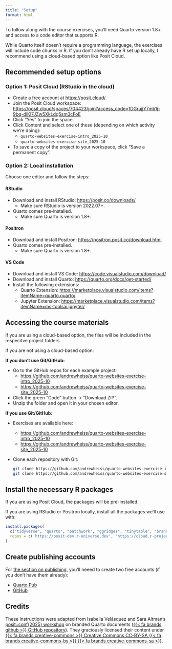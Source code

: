 ```yaml
---
title: "Setup"
format: html
---
```


To follow along with the course exercises, you'll need Quarto version 1.8+ and access to a code editor that supports R.

While Quarto itself doesn't require a programming language, the exercises will include code chunks in R. If you don’t already have R set up locally, I recommend using a cloud-based option like Posit Cloud.

## Recommended setup options

### Option 1: Posit Cloud (RStudio in the cloud)

- Create a free account at <https://posit.cloud/>
- Join the Posit Cloud workspace: <https://posit.cloud/spaces/704423/join?access_code=fDGrujjY7mb1j-9bq-dlKl7JZw5XkLdq5sm3cFoE>
- Click "Yes" to join the space.
- Click Content and select one of these (depending on which activity we're doing):
  - `quarto-websites-exercise-intro_2025-10`
  - `quarto-websites-exercise-site_2025-10`
- To save a copy of the project to your workspace, click "Save a permanent copy".

### Option 2: Local installation

Choose one editor and follow the steps:

::: {.panel-tabset}

#### RStudio

- Download and install RStudio: <https://posit.co/downloads/>
  - Make sure RStudio is version 2022.07+.
- Quarto comes pre-installed.
  - Make sure Quarto is version 1.8+.

#### Positron

- Download and install Positron: <https://positron.posit.co/download.html>
- Quarto comes pre-installed.
  - Make sure Quarto is version 1.8+.

#### VS Code

- Download and install VS Code: <https://code.visualstudio.com/download/>
- Download and install Quarto: <https://quarto.org/docs/get-started/>
- Install the following extensions:
  - Quarto Extension: <https://marketplace.visualstudio.com/items?itemName=quarto.quarto/>
  - Jupyter Extension: <https://marketplace.visualstudio.com/items?itemName=ms-toolsai.jupyter/> 
:::

## Accessing the course materials

If you are using a cloud-based option, the files will be included in the respecitve project folders.

If you are not using a cloud-based option:

**If you don’t use Git/GitHub:**

- Go to the GitHub repos for each example project:
  - <https://github.com/andrewheiss/quarto-websites-exercise-intro_2025-10>
  - <https://github.com/andrewheiss/quarto-websites-exercise-site_2025-10>
- Click the green "Code" button → "Download ZIP".
- Unzip the folder and open it in your chosen editor.

**If you use Git/GitHub:**

- Exercises are available here:
  - <https://github.com/andrewheiss/quarto-websites-exercise-intro_2025-10>
  - <https://github.com/andrewheiss/quarto-websites-exercise-site_2025-10>
- Clone each repository with Git:

  ```bash
  git clone https://github.com/andrewheiss/quarto-websites-exercise-intro_2025-10.git
  git clone https://github.com/andrewheiss/quarto-websites-exercise-site_2025-10.git
  ```

## Install the necessary R packages

If you are using Posit Cloud, the packages will be pre-installed. 

If you are using RStudio or Positron locally, install all the packages we'll use with:

```.r
install.packages(
  c("tidyverse", "quarto", "patchwork", "ggridges", "tinytable", "brand.yml"),
  repos = c('https://posit-dev.r-universe.dev', 'https://cloud.r-project.org')
)
```

## Create publishing accounts

For [the section on publishing](/materials/publishing/index.qmd), you'll neeed to create two free accounts (if you don't have them already):

- [Quarto Pub](https://quartopub.com/)
- [GitHub](https://github.com/)

## Credits {.appendix}

These instructions were adapted from Isabella Velásquez and Sara Altman's [posit::conf(2025) workshop](https://posit-conf-2025.github.io/quarto-brand/) on branded Quarto documents ([{{< fa brands github >}} GitHub repository](https://github.com/posit-conf-2025/quarto-brand)). They graciously licensed their content under [{{< fa brands creative-commons >}} Creative Commons CC-BY-SA {{< fa brands creative-commons-by >}} {{< fa brands creative-commons-sa >}}](https://github.com/posit-conf-2025/quarto-brand/blob/main/LICENSE.md).
